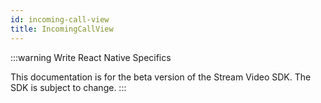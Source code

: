 ```yaml
---
id: incoming-call-view
title: IncomingCallView
---
```


:::warning
Write React Native Specifics

This documentation is for the beta version of the Stream Video SDK.
The SDK is subject to change.
:::

[//]: # ()
[//]: # (import ImageShowcase from '@site/src/components/ImageShowcase';)

[//]: # (import PendingCallPanelIncoming from '../../assets/03-ui-components/pending-call-panel-incoming.png';)

[//]: # (import PendingCallPanelOutgoing from '../../assets/03-ui-components/pending-call-panel-outgoing.png';)

[//]: # ()
[//]: # (The component [`PendingCallPanel`]&#40;https://github.com/GetStream/stream-video-js/tree/main/packages/react-sdk/src/components/PendingCallPanel&#41; is designed to represent incoming or outgoing [ring call]&#40;../../../guides/joining-and-creating-calls/#ring-call&#41;. The default implementation displays:)

[//]: # ()
[//]: # (- call member avatars)

[//]: # (- call connection status)

[//]: # (- pending call control buttons to accept or cancel the call)

[//]: # ()
[//]: # (<ImageShowcase)

[//]: # (  items={[)

[//]: # (    {)

[//]: # (      image: PendingCallPanelIncoming,)

[//]: # (      caption: 'Default incoming call panel',)

[//]: # (      alt: 'Default incoming call panel',)

[//]: # (    },)

[//]: # (    {)

[//]: # (      image: PendingCallPanelOutgoing,)

[//]: # (      caption: 'Default outgoing call panel',)

[//]: # (      alt: 'Default outgoing call panel',)

[//]: # (    },)

[//]: # (  ]})

[//]: # (/>)

[//]: # ()
[//]: # (:::note)

[//]: # (To learn more about creating custom pending call panel, have a look at our [pending call panel customization guide]&#40;../../../ui-cookbook/pending-call&#41;.)

[//]: # (:::)

[//]: # ()
[//]: # (## Pending call controls)

[//]: # ()
[//]: # (The `PendingCallPanel` component features [`CancelCallButton`]&#40;../call-controls#cancelcallbutton&#41; to reject resp. cancel the pending call and in case of incoming call panel, also [`AcceptCallButton`]&#40;../call-controls#acceptcallbutton&#41; is displayed.)

[//]: # ()
[//]: # (## Props PendingCallPanel)

[//]: # ()
[//]: # (### `includeSelf`)

[//]: # ()
[//]: # (| Type                     | Default |)

[//]: # (| ------------------------ | ------- |)

[//]: # (| `boolean` \| `undefined` | `false` |)

[//]: # ()
[//]: # (Whether to include the current user in the list of members to show.)

[//]: # ()
[//]: # (### `totalMembersToShow`)

[//]: # ()
[//]: # (| Type                    | Default |)

[//]: # (| ----------------------- | ------- |)

[//]: # (| `number` \| `undefined` | `3`     |)

[//]: # ()
[//]: # (The maximum number of members to show.)

[//]: # ()
[//]: # (## Props PendingCallControls)

[//]: # ()
[//]: # (None)
